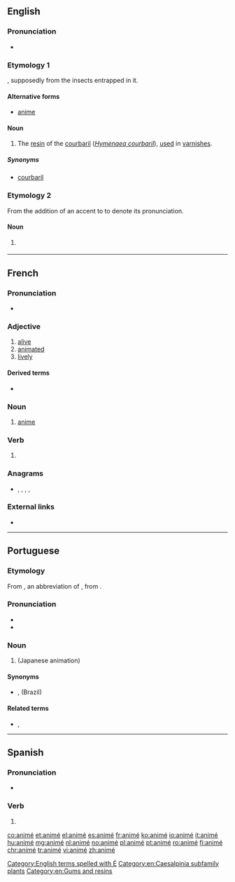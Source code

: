 {{also|anime|Anime|ànime|animê}}
==English==

===Pronunciation===
* {{IPA|/ˈæ.nɪ.meɪ/|lang=en}}

===Etymology 1===
{{wikipedia|Hymenaea courbaril}}
{{borrowing|fr|animé||[[animated]]|lang=en}}, supposedly from the insects entrapped in it.

====Alternative forms====
* {{qualifier|improper}} [[anime]]

====Noun====
{{en-noun|-}}

# The [[resin]] of the [[courbaril]] (''[[Hymenaea courbaril]]''), [[use]]d in [[varnish]]es.

=====Synonyms=====
* {{qualifier|dated}} [[courbaril]]

===Etymology 2===
From the addition of an accent to {{m|en|anime}} to denote its pronunciation.

====Noun====
{{en-noun|-|s}}

# {{lb|en|informal}} {{alternative spelling of|anime|lang=en}}

[[Category:English terms spelled with É]]
[[Category:en:Caesalpinia subfamily plants]]
[[Category:en:Gums and resins]]

----

==French==

===Pronunciation===
* {{IPA|/a.ni.me/|lang=fr}}

===Adjective===
{{fr-adj}}

# [[alive]]
# [[animated]]
# [[lively]]

====Derived terms====
* {{l|fr|dessin animé}}

===Noun===
{{fr-noun|m}}

# [[anime#English|anime]]

===Verb===
{{fr-past participle}}

# {{inflection of|animer||past|part|lang=fr}}

===Anagrams===
* {{l|fr|en ami}}, {{l|fr|Maine}}, {{l|fr|manie}}, {{l|fr|manié}}, {{l|fr|menai}}

===External links===
* {{R:TLFi}}

----

==Portuguese==

===Etymology===
From {{etyl|ja|pt}} {{m|ja|アニメ|tr=anime}}, an abbreviation of {{m|ja|アニメーション|tr=animēshon}}, from {{etyl|en|pt}} {{m|en|animation}}.

===Pronunciation===
* {{IPA|/ˌa.ni.ˈme/|lang=pt}}
* {{hyphenation|a|ni|mê}}

===Noun===
{{pt-noun|m|s}}

# {{lb|pt|Portugal}} {{l|en|anime}} (Japanese animation)

====Synonyms====
*{{l|pt|anime}}, {{l|pt|animê}} (Brazil)

====Related terms====
* {{l|pt|animação}}, {{l|pt|animar}}

----

==Spanish==

===Pronunciation===
* {{IPA|/a.ni.ˈme/|lang=es}}

===Verb===
{{es-verb-form}}

# {{es-verb form of|ending=ar|mood=indicative|tense=preterite|pers=1|number=singular|animar}}

[[co:animé]]
[[et:animé]]
[[el:animé]]
[[es:animé]]
[[fr:animé]]
[[ko:animé]]
[[io:animé]]
[[it:animé]]
[[hu:animé]]
[[mg:animé]]
[[nl:animé]]
[[no:animé]]
[[pl:animé]]
[[pt:animé]]
[[ro:animé]]
[[fi:animé]]
[[chr:animé]]
[[tr:animé]]
[[vi:animé]]
[[zh:animé]]